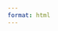 ```yaml
---
format: html
---
```


::: {.hidden}

\providecommand{\bfa}{{\boldsymbol{a}}}
\providecommand{\bfb}{{\boldsymbol{b}}}
\providecommand{\bfc}{{\boldsymbol{c}}}
\providecommand{\bfd}{{\boldsymbol{d}}}
\providecommand{\bfe}{{\boldsymbol{e}}}
\providecommand{\bff}{{\boldsymbol{f}}}
\providecommand{\bfg}{{\boldsymbol{g}}}
\providecommand{\bfh}{{\boldsymbol{h}}}
\providecommand{\bfi}{{\boldsymbol{i}}}
\providecommand{\bfj}{{\boldsymbol{j}}}
\providecommand{\bfk}{{\boldsymbol{k}}}
\providecommand{\bfl}{{\boldsymbol{l}}}
\providecommand{\bfm}{{\boldsymbol{m}}}
\providecommand{\bfn}{{\boldsymbol{n}}}
\providecommand{\bfo}{{\boldsymbol{o}}}
\providecommand{\bfp}{{\boldsymbol{p}}}
\providecommand{\bfq}{{\boldsymbol{q}}}
\providecommand{\bfr}{{\boldsymbol{r}}}
\providecommand{\bfs}{{\boldsymbol{s}}}
\providecommand{\bft}{{\boldsymbol{t}}}
\providecommand{\bfu}{{\boldsymbol{u}}}
\providecommand{\bfv}{{\boldsymbol{v}}}
\providecommand{\bfw}{{\boldsymbol{w}}}
\providecommand{\bfx}{{\boldsymbol{x}}}
\providecommand{\bfy}{{\boldsymbol{y}}}
\providecommand{\bfz}{{\boldsymbol{z}}}

\providecommand{\bfA}{{\boldsymbol{A}}}
\providecommand{\bfB}{{\boldsymbol{B}}}
\providecommand{\bfC}{{\boldsymbol{C}}}
\providecommand{\bfD}{{\boldsymbol{D}}}
\providecommand{\bfE}{{\boldsymbol{E}}}
\providecommand{\bfF}{{\boldsymbol{F}}}
\providecommand{\bfG}{{\boldsymbol{G}}}
\providecommand{\bfH}{{\boldsymbol{H}}}
\providecommand{\bfI}{{\boldsymbol{I}}}
\providecommand{\bfJ}{{\boldsymbol{J}}}
\providecommand{\bfK}{{\boldsymbol{K}}}
\providecommand{\bfL}{{\boldsymbol{L}}}
\providecommand{\bfM}{{\boldsymbol{M}}}
\providecommand{\bfN}{{\boldsymbol{N}}}
\providecommand{\bfO}{{\boldsymbol{O}}}
\providecommand{\bfP}{{\boldsymbol{P}}}
\providecommand{\bfQ}{{\boldsymbol{Q}}}
\providecommand{\bfR}{{\boldsymbol{R}}}
\providecommand{\bfS}{{\boldsymbol{S}}}
\providecommand{\bfT}{{\boldsymbol{T}}}
\providecommand{\bfU}{{\boldsymbol{U}}}
\providecommand{\bfV}{{\boldsymbol{V}}}
\providecommand{\bfW}{{\boldsymbol{W}}}
\providecommand{\bfX}{{\boldsymbol{X}}}
\providecommand{\bfY}{{\boldsymbol{Y}}}
\providecommand{\bfZ}{{\boldsymbol{Z}}}

\providecommand{\bfzero}{{\boldsymbol{0}}}

\providecommand{\bfkappa}{{\boldsymbol{\kappa}}}
\providecommand{\bfomega}{{\boldsymbol{\omega}}}
\providecommand{\bftau}{{\boldsymbol{\tau}}}
\providecommand{\bfnu}{{\boldsymbol{\nu}}}
\providecommand{\bfpsi}{{\boldsymbol{\psi}}}
\providecommand{\bfphi}{{\boldsymbol{\varphi}}}
\providecommand{\bfSigma}{{\boldsymbol{\Sigma}}}
\providecommand{\bfOmega}{{\boldsymbol{\Omega}}}
\providecommand{\calI}{{\mathcal{I}}}
\providecommand{\calN}{{\mathcal{N}}}
\providecommand{\calV}{{\mathcal{V}}}
\providecommand{\bbE}{{\mathbb{E}}}
\providecommand{\bbR}{{\mathbb{R}}}
\providecommand{\bbC}{{\mathbb{C}}}
\providecommand{\bsfC}{{\mathsf{C}}}
\providecommand{\bsfD}{{\mathsf{D}}}
\providecommand{\bsfI}{{\mathsf{I}}}
\providecommand{\bsfO}{{\mathsf{O}}}
\providecommand{\tr}{{\operatorname{tr}}}
\providecommand{\sym}{{\operatorname{sym}}}
\providecommand{\skw}{{\operatorname{skew}}}
\providecommand{\vc}{{\operatorname{vec}}}
\providecommand{\ten}{{\operatorname{ten}}}
\providecommand{\cof}{{\operatorname{cof}}}
\providecommand{\mass}{{\operatorname{mass}}}
\providecommand{\vol}{{\operatorname{vol}}}
\providecommand{\area}{{\operatorname{area}}}
\providecommand{\com}{{\operatorname{com}}}
\providecommand{\cov}{{\operatorname{cov}}}
\providecommand{\e}{{\mathrm{e}}}
\providecommand{\D}{{\mathrm{D}}}
\providecommand{\dd}{{\mathrm{d}}}
\providecommand{\dt}{{\dd t}}
\providecommand{\ppt}{{\frac{\partial}{\partial t}}}
\providecommand{\Dt}{{\D t}}
\providecommand{\DDt}{{\frac{\D}{\Dt}}}
\providecommand{\bigO}{{O}}
\providecommand{\litO}{{o}}
\providecommand{\dVx}{{\,\dd V_{\bfx}}}
\providecommand{\dAx}{{\,\dd A_{\bfx}}}
\providecommand{\dVy}{{\,\dd V_{\bfy}}}
\providecommand{\dAy}{{\,\dd A_{\bfy}}}
\providecommand{\ds}{{\,\dd s}}

:::